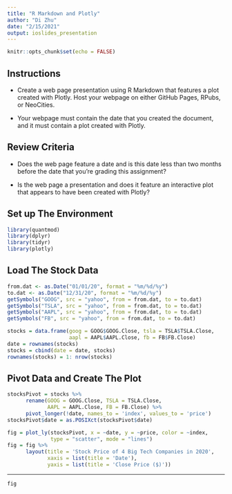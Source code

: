 ---
title: "R Markdown and Plotly"
author: "Di Zhu"
date: "2/15/2021"
output: ioslides_presentation
---

```{r setup, include=FALSE}
knitr::opts_chunk$set(echo = FALSE)
```

## Instructions

- Create a web page presentation using R Markdown that features a plot created with Plotly. Host your webpage on either GitHub Pages, RPubs, or NeoCities. 

- Your webpage must contain the date that you created the document, and it must contain a plot created with Plotly.

## Review Criteria

- Does the web page feature a date and is this date less than two months before the date that you're grading this assignment?

- Is the web page a presentation and does it feature an interactive plot that appears to have been created with Plotly?

## Set up The Environment

```{r, echo = TRUE, message = FALSE}
library(quantmod)
library(dplyr)
library(tidyr)
library(plotly)
```

## Load The Stock Data

```{r, echo = TRUE, message = FALSE, results = 'hide'}
from.dat <- as.Date("01/01/20", format = "%m/%d/%y")
to.dat <- as.Date("12/31/20", format = "%m/%d/%y")
getSymbols("GOOG", src = "yahoo", from = from.dat, to = to.dat)
getSymbols("TSLA", src = "yahoo", from = from.dat, to = to.dat)
getSymbols("AAPL", src = "yahoo", from = from.dat, to = to.dat)
getSymbols("FB", src = "yahoo", from = from.dat, to = to.dat)

stocks = data.frame(goog = GOOG$GOOG.Close, tsla = TSLA$TSLA.Close, 
                    aapl = AAPL$AAPL.Close, fb = FB$FB.Close)
date = rownames(stocks)
stocks = cbind(date = date, stocks)
rownames(stocks) = 1: nrow(stocks)
```

## Pivot Data and Create The Plot

```{r, echo = TRUE}
stocksPivot = stocks %>%
      rename(GOOG = GOOG.Close, TSLA = TSLA.Close, 
             AAPL = AAPL.Close, FB = FB.Close) %>%
      pivot_longer(!date, names_to = 'index', values_to = 'price')
stocksPivot$date = as.POSIXct(stocksPivot$date)

fig = plot_ly(stocksPivot, x = ~date, y = ~price, color = ~index, 
              type = "scatter", mode = "lines")
fig = fig %>%
      layout(title = 'Stock Price of 4 Big Tech Companies in 2020', 
             xaxis = list(title = 'Date'), 
             yaxis = list(title = 'Close Price ($)'))
```

***

```{r}
fig
```


